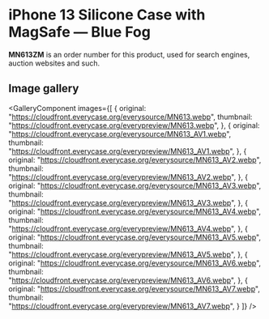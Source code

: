 
# iPhone 13 Silicone Case with MagSafe — Blue Fog

<Callout type='info' emoji='👉🏻'>**MN613ZM** is an order number for this product, used for search engines, auction websites and such.</Callout>

## Image gallery

<GalleryComponent
    images={[
      {
        original: "https://cloudfront.everycase.org/everysource/MN613.webp",
        thumbnail: "https://cloudfront.everycase.org/everypreview/MN613.webp",
      },
      {
        original: "https://cloudfront.everycase.org/everysource/MN613_AV1.webp",
        thumbnail: "https://cloudfront.everycase.org/everypreview/MN613_AV1.webp",
      },
      {
        original: "https://cloudfront.everycase.org/everysource/MN613_AV2.webp",
        thumbnail: "https://cloudfront.everycase.org/everypreview/MN613_AV2.webp",
      },
      {
        original: "https://cloudfront.everycase.org/everysource/MN613_AV3.webp",
        thumbnail: "https://cloudfront.everycase.org/everypreview/MN613_AV3.webp",
      },
      {
        original: "https://cloudfront.everycase.org/everysource/MN613_AV4.webp",
        thumbnail: "https://cloudfront.everycase.org/everypreview/MN613_AV4.webp",
      },
      {
        original: "https://cloudfront.everycase.org/everysource/MN613_AV5.webp",
        thumbnail: "https://cloudfront.everycase.org/everypreview/MN613_AV5.webp",
      },
      {
        original: "https://cloudfront.everycase.org/everysource/MN613_AV6.webp",
        thumbnail: "https://cloudfront.everycase.org/everypreview/MN613_AV6.webp",
      },
      {
        original: "https://cloudfront.everycase.org/everysource/MN613_AV7.webp",
        thumbnail: "https://cloudfront.everycase.org/everypreview/MN613_AV7.webp",
      }
    ]}
  />
